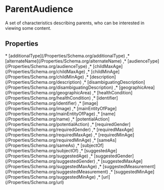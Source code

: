 # ParentAudience

A set of characteristics describing parents, who can be interested in viewing some content.

## Properties

<Grid>
* [additionalType](/Properties/Schema.org/additionalType)
,* [alternateName](/Properties/Schema.org/alternateName)
,* [audienceType](/Properties/Schema.org/audienceType)
,* [childMaxAge](/Properties/Schema.org/childMaxAge)
,* [childMinAge](/Properties/Schema.org/childMinAge)
,* [description](/Properties/Schema.org/description)
,* [disambiguatingDescription](/Properties/Schema.org/disambiguatingDescription)
,* [geographicArea](/Properties/Schema.org/geographicArea)
,* [healthCondition](/Properties/Schema.org/healthCondition)
,* [identifier](/Properties/Schema.org/identifier)
,* [image](/Properties/Schema.org/image)
,* [mainEntityOfPage](/Properties/Schema.org/mainEntityOfPage)
,* [name](/Properties/Schema.org/name)
,* [potentialAction](/Properties/Schema.org/potentialAction)
,* [requiredGender](/Properties/Schema.org/requiredGender)
,* [requiredMaxAge](/Properties/Schema.org/requiredMaxAge)
,* [requiredMinAge](/Properties/Schema.org/requiredMinAge)
,* [sameAs](/Properties/Schema.org/sameAs)
,* [subjectOf](/Properties/Schema.org/subjectOf)
,* [suggestedAge](/Properties/Schema.org/suggestedAge)
,* [suggestedGender](/Properties/Schema.org/suggestedGender)
,* [suggestedMaxAge](/Properties/Schema.org/suggestedMaxAge)
,* [suggestedMeasurement](/Properties/Schema.org/suggestedMeasurement)
,* [suggestedMinAge](/Properties/Schema.org/suggestedMinAge)
,* [url](/Properties/Schema.org/url)

</Grid>


